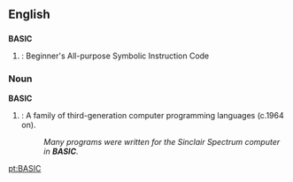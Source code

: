 ==English==
==={{Acronym}}===
'''BASIC'''
#{{cattag|computing}}: Beginner's All-purpose Symbolic Instruction Code
{{wikipedia}}
===Noun===
'''BASIC'''
#{{cattag|computing}}: A family of third-generation computer programming languages (c.1964 on).
#:''Many programs were written for the Sinclair Spectrum computer in '''BASIC'''.''

[[pt:BASIC]]